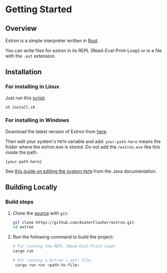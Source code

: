 # Getting Started

## Overview

Extron is a simple interpreter written in [Rust](https://www.rust-lang.org).

You can write files for extron in its REPL (Read-Eval-Print-Loop) or in a file with the `.ext` extension.

## Installation

### For installing in Linux

Just run this [script](https://github.com/AvaterClasher/extron/blob/main/install.sh).

```bash
sh install.sh
```

### For installing in Windows

Download the latest version of Extron from [here](https://github.com/AvaterClasher/extron/releases/download/latest/extron.exe).

Then edit your system's `PATH` variable and add: 
`your-path-here` means the folder where the extron.exe is stored.
Do not add the `/extron.exe` like this inside the path.

`{your-path-here}`

See [this guide on editing the system `PATH`](https://www.java.com/en/download/help/path.html)
from the Java documentation.

## Building Locally

### Build steps

1. Clone the [source] with `git`:

   ```sh
   git clone https://github.com/AvaterClasher/extron.git
   cd extron
   ```

[source]: https://github.com/AvaterClasher/extron

2. Run the following command to build the project:

   ```bash
   # For running the REPL (Read-Eval-Print-Loop)
   cargo run
   ```



   ```bash
   # For running a Extron (.ext) file
    cargo run run <path-to-file>
   ```
